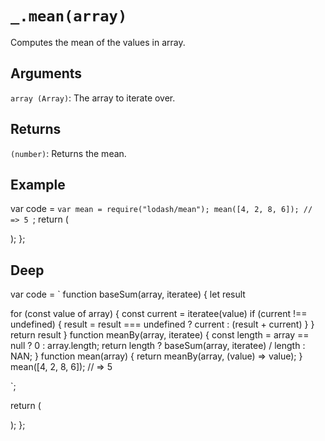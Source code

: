 # `_.mean(array)`

Computes the mean of the values in array.

## Arguments

`array (Array)`: The array to iterate over.

## Returns

`(number)`: Returns the mean.

## Example


  var code = `var mean = require("lodash/mean");
mean([4, 2, 8, 6]);
// => 5
`;
  return (
    <div>
      <Embed source={code} />
    </div>
  );
};

<Demo />

## Deep

  var code = `
function baseSum(array, iteratee) {
  let result

  for (const value of array) {
    const current = iteratee(value)
    if (current !== undefined) {
      result = result === undefined ? current : (result + current)
    }
  }
  return result
}
function meanBy(array, iteratee) {
    const length = array == null ? 0 : array.length;
    return length ? baseSum(array, iteratee) / length : NAN;
}
function mean(array) {
    return meanBy(array, (value) => value);
}
mean([4, 2, 8, 6]);
// => 5

`;

return (

<div>
  <Embed source={code} />
</div>
); 
};

<DeepDemo />
